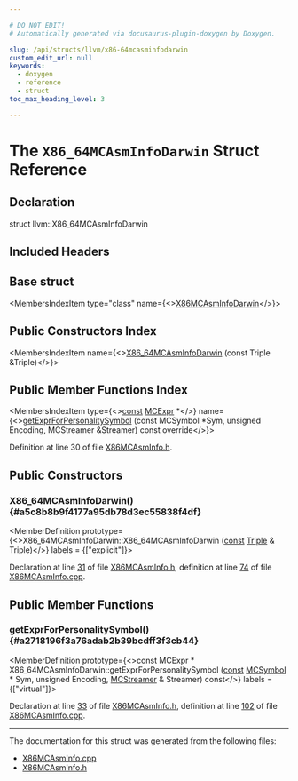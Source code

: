 ```yaml
---

# DO NOT EDIT!
# Automatically generated via docusaurus-plugin-doxygen by Doxygen.

slug: /api/structs/llvm/x86-64mcasminfodarwin
custom_edit_url: null
keywords:
  - doxygen
  - reference
  - struct
toc_max_heading_level: 3

---
```





# The `X86_64MCAsmInfoDarwin` Struct Reference

<DoxygenPage pluginConfig={pluginConfig}>



## Declaration

<CodeBlock>struct llvm::X86_64MCAsmInfoDarwin</CodeBlock>

## Included Headers

<IncludesList>
<IncludesListItem
  filePath="Target/X86/MCTargetDesc/X86MCAsmInfo.h"
  permalink="/docs/api/files/lib/lib/target/lib/target/x86/lib/target/x86/mctargetdesc/x86mcasminfo-h"
  isLocal="true" />
</IncludesList>

## Base struct

<MembersIndex>

<MembersIndexItem
  type="class"
  name={<><a href="/docs/api/classes/llvm/x86mcasminfodarwin">X86MCAsmInfoDarwin</a></>}>
</MembersIndexItem>

</MembersIndex>

## Public Constructors Index

<MembersIndex>

<MembersIndexItem
  name={<><a href="#a5c8b8b9f4177a95db78d3ec55838f4df">X86&#95;64MCAsmInfoDarwin</a> (const Triple &amp;Triple)</>}>
</MembersIndexItem>

</MembersIndex>

## Public Member Functions Index

<MembersIndex>

<MembersIndexItem
  type={<><a href="/docs/api/files/lib/lib/target/lib/target/aarch64/aarch64promoteconstant-cpp/#a90f8350fecae261c25be85d38b451bff">const</a> <a href="/docs/api/classes/llvm/mcexpr">MCExpr</a> &#42;</>}
  name={<><a href="#a2718196f3a76adab2b39bcdff3f3cb44">getExprForPersonalitySymbol</a> (const MCSymbol &#42;Sym, unsigned Encoding, MCStreamer &amp;Streamer) const override</>}>
</MembersIndexItem>

</MembersIndex>


Definition at line 30 of file <a href="/docs/api/files/lib/lib/target/lib/target/x86/lib/target/x86/mctargetdesc/x86mcasminfo-h">X86MCAsmInfo.h</a>.

<SectionDefinition>

## Public Constructors

### X86&#95;64MCAsmInfoDarwin() {#a5c8b8b9f4177a95db78d3ec55838f4df}

<MemberDefinition
  prototype={<>X86&#95;64MCAsmInfoDarwin::X86&#95;64MCAsmInfoDarwin (<a href="/docs/api/files/lib/lib/target/lib/target/aarch64/aarch64promoteconstant-cpp/#a90f8350fecae261c25be85d38b451bff">const</a> <a href="/docs/api/classes/llvm/triple">Triple</a> &amp; Triple)</>}
  labels = {["explicit"]}>

Declaration at line <a href="/docs/api/files/lib/lib/target/lib/target/x86/lib/target/x86/mctargetdesc/x86mcasminfo-h/#l00031">31</a> of file <a href="/docs/api/files/lib/lib/target/lib/target/x86/lib/target/x86/mctargetdesc/x86mcasminfo-h">X86MCAsmInfo.h</a>, definition at line <a href="/docs/api/files/lib/lib/target/lib/target/x86/lib/target/x86/mctargetdesc/x86mcasminfo-cpp/#l00074">74</a> of file <a href="/docs/api/files/lib/lib/target/lib/target/x86/lib/target/x86/mctargetdesc/x86mcasminfo-cpp">X86MCAsmInfo.cpp</a>.
</MemberDefinition>

</SectionDefinition>

<SectionDefinition>

## Public Member Functions

### getExprForPersonalitySymbol() {#a2718196f3a76adab2b39bcdff3f3cb44}

<MemberDefinition
  prototype={<>const MCExpr &#42; X86&#95;64MCAsmInfoDarwin::getExprForPersonalitySymbol (<a href="/docs/api/files/lib/lib/target/lib/target/aarch64/aarch64promoteconstant-cpp/#a90f8350fecae261c25be85d38b451bff">const</a> <a href="/docs/api/classes/llvm/mcsymbol">MCSymbol</a> &#42; Sym, unsigned Encoding, <a href="/docs/api/classes/llvm/mcstreamer">MCStreamer</a> &amp; Streamer) const</>}
  labels = {["virtual"]}>

Declaration at line <a href="/docs/api/files/lib/lib/target/lib/target/x86/lib/target/x86/mctargetdesc/x86mcasminfo-h/#l00033">33</a> of file <a href="/docs/api/files/lib/lib/target/lib/target/x86/lib/target/x86/mctargetdesc/x86mcasminfo-h">X86MCAsmInfo.h</a>, definition at line <a href="/docs/api/files/lib/lib/target/lib/target/x86/lib/target/x86/mctargetdesc/x86mcasminfo-cpp/#l00102">102</a> of file <a href="/docs/api/files/lib/lib/target/lib/target/x86/lib/target/x86/mctargetdesc/x86mcasminfo-cpp">X86MCAsmInfo.cpp</a>.
</MemberDefinition>

</SectionDefinition>

<hr/>

The documentation for this struct was generated from the following files:

<ul>
<li><a href="/docs/api/files/lib/lib/target/lib/target/x86/lib/target/x86/mctargetdesc/x86mcasminfo-cpp">X86MCAsmInfo.cpp</a></li>
<li><a href="/docs/api/files/lib/lib/target/lib/target/x86/lib/target/x86/mctargetdesc/x86mcasminfo-h">X86MCAsmInfo.h</a></li>
</ul>

</DoxygenPage>
